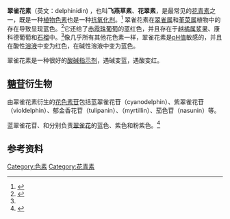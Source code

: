 {{chembox
| Verifiedfields = changed
| Watchedfields = changed
| verifiedrevid = 414413412
| ImageFile=Delphinidin.svg
| ImageSize=200px
| IUPACName=2-(3,4,5-Trihydroxyphenyl)chromenylium-3,5,7-triol
| OtherNames=
|Section1= {{Chembox Identifiers
|  ChemSpiderID_Ref = {{chemspidercite|changed|chemspider}}
| ChemSpiderID = 114185
| InChI = 1/C15H10O7.ClH/c16-7-3-9(17)8-5-12(20)15(22-13(8)4-7)6-1-10(18)14(21)11(19)2-6;/h1-5H,(H5-,16,17,18,19,20,21);1H
| InChIKey = FFNDMZIBVDSQFI-UHFFFAOYAW
| SMILES1 = [Cl-].Oc1cc(cc(O)c1O)c3[o+]c2cc(O)cc(O)c2cc3O
| ChEBI_Ref = {{ebicite|changed|EBI}}
| ChEBI = 28436
| ChEMBL_Ref = {{ebicite|correct|EBI}}
| ChEMBL = 590878
| ChEMBL2_Ref = {{ebicite|changed|EBI}}
| ChEMBL2 = 276780
| StdInChI_Ref = {{stdinchicite|correct|chemspider}}
| StdInChI = 1S/C15H10O7.ClH/c16-7-3-9(17)8-5-12(20)15(22-13(8)4-7)6-1-10(18)14(21)11(19)2-6;/h1-5H,(H5-,16,17,18,19,20,21);1H
| StdInChIKey_Ref = {{stdinchicite|correct|chemspider}}
| StdInChIKey = FFNDMZIBVDSQFI-UHFFFAOYSA-N
| CASNo_Ref = {{cascite|correct|??}}
| CASNo=13270-61-6
|  CASNo1_Ref = {{cascite|changed|??}}
| CASNo1=528-53-0
|  CASNo1_Comment = (氯化物)
|  PubChem = 68245
|  SMILES=Oc3cc(O)cc(c3CC2O)OC2c(cc1O)cc(O)c1O
  }}
|Section2= {{Chembox Properties
|  Formula=C<sub>15</sub>H<sub>11</sub>O<sub>7</sub><sup>+</sup>
|  ExactMass= 303.050477 g/mol
|  Appearance=
|  Density=
|  MeltingPt=
|  BoilingPt=
|  Solubility=
  }}
|Section3= {{Chembox Hazards
|  MainHazards=
|  FlashPt=
|  Autoignition=
  }}
}}

'''翠雀花素'''（英文：delphinidin) ，也叫'''飞燕草素'''、'''花翠素'''，是最常见的[[花青素|花青素]]之一，既是一种[[生物色素|植物色素]]也是一种[[抗氧化剂|抗氧化剂]]。<ref>{{cite journal | title = Delphinidin, an anthocyanidin in pigmented fruits and vegetables, protects human HaCaT keratinocytes and mouse skin against UVB-mediated oxidative stress and apoptosis | author = AFAQ Farrukh; SYED Deeba N.; MALIK Arshi; HADI Naghma; SARFARAZ Sami; KWEON Mee-Hyang; KHAN Naghma; MOHAMMAD ABU ZAID; MUKHTAR Hasan | journal = Journal of investigative dermatology | year = 2007 | volume = 127 | issue = 1 | pages = 222–232 | doi = 10.1038/sj.jid.5700510}}</ref> 翠雀花素在[[翠雀属|翠雀属]]和[[堇菜属|堇菜属]]植物中的存在导致显现蓝色。<ref name="Eno">{{Cite journal | author = Ribereau-Gayon, Jean; Ribereau-Gayon, Pascal | title = The anthocyans and leucoanthocyans of grapes and wines | journal = American Journal of Enology  | year = 1958 | volume = 9 | pages = 1–9}}</ref>它还给了[[赤霞珠|赤霞珠]][[葡萄|葡萄]]的蓝红色，并且存在于[[越橘属|越橘属]][[浆果|浆果]]、康科德葡萄和[[石榴|石榴]]中。<ref name="Eno" />像几乎所有其他花色素一样，翠雀花素是[[pH值|pH值]]敏感的，并且在酸性[[溶液|溶液]]中变为红色，在碱性溶液中变为蓝色。

翠雀花素是一种很好的[[酸碱指示剂|酸碱指示剂]]，遇碱变蓝，遇酸变红。

== [[糖苷|糖苷]]衍生物 ==
由翠雀花素衍生的[[花色素苷|花色素苷]]包括蓝翠雀花苷（cyanodelphin）、紫翠雀花苷（violdelphin）、郁金香花苷（tulipanin）、{{le|黑果越橘苷|myrtillin}}（myrtillin）、茄色苷（nasunin）等。

蓝翠雀花苷、{{le|紫翠雀花苷|violdelphin}}和{{le|郁金香花苷|tulipanin}}分别负责[[翠雀花|翠雀花]]的蓝色、紫色和粉紫色。<ref>{{Cite journal|title=Analysis of the flower pigments of some ''Delphinium'' species and their interspecific hybrids produced via ovule culture|author=Kazushige, Honda; Kiyoshi Tsutsuia; Keizo, Hosokawa|url=https://doi.org/10.1016/S0304-4238(99)00039-4|journal=Scientia Horticulturae|issue=|doi=|others=|year=1999|volume=82|page=125-134|pmid=}}</ref>

== 参考资料 ==
{{reflist}}

[[Category:色素|Category:色素]]
[[Category:花青素|Category:花青素]]